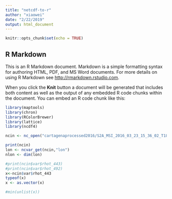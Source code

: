 ```yaml
---
title: "netcdf-to-r"
author: "xiaowei"
date: "2/22/2019"
output: html_document
---
```


```r
knitr::opts_chunk$set(echo = TRUE)
```

## R Markdown

This is an R Markdown document. Markdown is a simple formatting syntax for authoring HTML, PDF, and MS Word documents. For more details on using R Markdown see <http://rmarkdown.rstudio.com>.

When you click the **Knit** button a document will be generated that includes both content as well as the output of any embedded R code chunks within the document. You can embed an R code chunk like this:

```r
library(maptools)
library(chron)
library(RColorBrewer)
library(lattice)
library(ncdf4)

```

```r

ncin <- nc_open("cartagenaprocessed2016/S2A_MSI_2016_03_23_15_36_02_T18PVS_L2R.nc")

print(ncin)
lon <- ncvar_get(ncin,"lon")
nlon <- dim(lon)
```

```r

#print(ncin$var$rhot_443)
#print(ncin$var$rhot_492)
x<-ncin$var$rhot_443
typeof(x)
x <- as.vector(x)

#min(unlist(x)) 

```